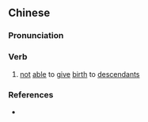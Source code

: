 {{also|无克遗育}}
==Chinese==
{{zh-forms|s=无克遗育|type=112}}

===Pronunciation===
{{zh-pron
|m=wú kè yíyù
|cat=v
}}

===Verb===
{{zh-verb}}

# {{lb|zh|archaic}} [[not]] [[able]] to [[give]] [[birth]] to [[descendant]]s

===References===
* {{cite-book
|last=Luo
|first=Guanzhong
|authorlink=w:Luo Guanzhong
|coauthors=
|year=
|title=Annotated [[s:Romance of the Three Kingdoms/Chapter 5#12|Romance of the Three Kingdoms/Chapter 5]], page 70, note 20
|language=Mandarin
|publisher=
|location=
|isbn=957911305X
}}